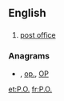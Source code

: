 {{also|Appendix:Variations of "po"}}
==English==

==={{abbreviation}}===
{{en-abbr}}

# [[post office]]

===Anagrams===
* {{alphagram|[[op#English|op]]}} , [[op.#English|op.]], [[OP#English|OP]]


[[et:P.O.]]
[[fr:P.O.]]